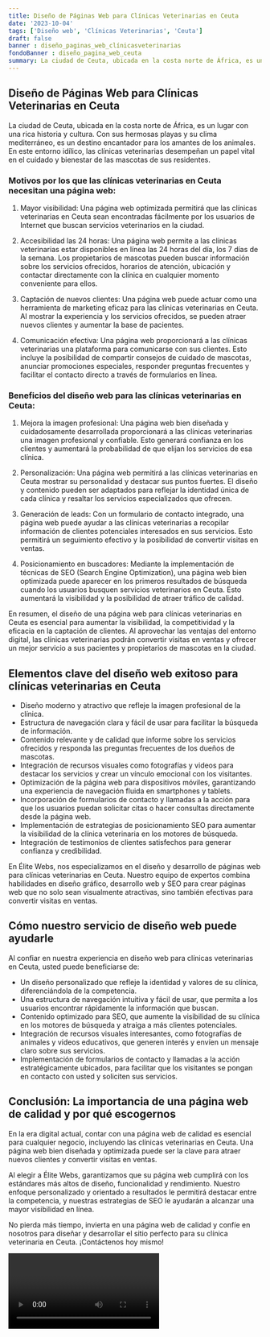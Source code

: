 ```yaml
---
title: Diseño de Páginas Web para Clínicas Veterinarias en Ceuta
date: '2023-10-04'
tags: ['Diseño web', 'Clínicas Veterinarias', 'Ceuta']
draft: false
banner : diseño_paginas_web_clínicasveterinarias
fondoBanner : diseño_pagina_web_ceuta
summary: La ciudad de Ceuta, ubicada en la costa norte de África, es un lugar con una rica historia y cultura. Con sus hermosas playas y su clima mediterráneo, es un destino encantador para los amantes de los animales. En este entorno idílico, las clínicas veterinarias desempeñan un papel vital en el cuidado y bienestar de las mascotas de sus residentes.
---
```


## Diseño de Páginas Web para Clínicas Veterinarias en Ceuta

La ciudad de Ceuta, ubicada en la costa norte de África, es un lugar con una rica historia y cultura. Con sus hermosas playas y su clima mediterráneo, es un destino encantador para los amantes de los animales. En este entorno idílico, las clínicas veterinarias desempeñan un papel vital en el cuidado y bienestar de las mascotas de sus residentes.

### Motivos por los que las clínicas veterinarias en Ceuta necesitan una página web:

1. Mayor visibilidad: Una página web optimizada permitirá que las clínicas veterinarias en Ceuta sean encontradas fácilmente por los usuarios de Internet que buscan servicios veterinarios en la ciudad.

2. Accesibilidad las 24 horas: Una página web permite a las clínicas veterinarias estar disponibles en línea las 24 horas del día, los 7 días de la semana. Los propietarios de mascotas pueden buscar información sobre los servicios ofrecidos, horarios de atención, ubicación y contactar directamente con la clínica en cualquier momento conveniente para ellos.

3. Captación de nuevos clientes: Una página web puede actuar como una herramienta de marketing eficaz para las clínicas veterinarias en Ceuta. Al mostrar la experiencia y los servicios ofrecidos, se pueden atraer nuevos clientes y aumentar la base de pacientes.

4. Comunicación efectiva: Una página web proporcionará a las clínicas veterinarias una plataforma para comunicarse con sus clientes. Esto incluye la posibilidad de compartir consejos de cuidado de mascotas, anunciar promociones especiales, responder preguntas frecuentes y facilitar el contacto directo a través de formularios en línea.

### Beneficios del diseño web para las clínicas veterinarias en Ceuta:

1. Mejora la imagen profesional: Una página web bien diseñada y cuidadosamente desarrollada proporcionará a las clínicas veterinarias una imagen profesional y confiable. Esto generará confianza en los clientes y aumentará la probabilidad de que elijan los servicios de esa clínica.

2. Personalización: Una página web permitirá a las clínicas veterinarias en Ceuta mostrar su personalidad y destacar sus puntos fuertes. El diseño y contenido pueden ser adaptados para reflejar la identidad única de cada clínica y resaltar los servicios especializados que ofrecen.

3. Generación de leads: Con un formulario de contacto integrado, una página web puede ayudar a las clínicas veterinarias a recopilar información de clientes potenciales interesados en sus servicios. Esto permitirá un seguimiento efectivo y la posibilidad de convertir visitas en ventas.

4. Posicionamiento en buscadores: Mediante la implementación de técnicas de SEO (Search Engine Optimization), una página web bien optimizada puede aparecer en los primeros resultados de búsqueda cuando los usuarios busquen servicios veterinarios en Ceuta. Esto aumentará la visibilidad y la posibilidad de atraer tráfico de calidad.

En resumen, el diseño de una página web para clínicas veterinarias en Ceuta es esencial para aumentar la visibilidad, la competitividad y la eficacia en la captación de clientes. Al aprovechar las ventajas del entorno digital, las clínicas veterinarias podrán convertir visitas en ventas y ofrecer un mejor servicio a sus pacientes y propietarios de mascotas en la ciudad.

<GifSeo />

<Cta />

## Elementos clave del diseño web exitoso para clínicas veterinarias en Ceuta

- Diseño moderno y atractivo que refleje la imagen profesional de la clínica.
- Estructura de navegación clara y fácil de usar para facilitar la búsqueda de información.
- Contenido relevante y de calidad que informe sobre los servicios ofrecidos y responda las preguntas frecuentes de los dueños de mascotas.
- Integración de recursos visuales como fotografías y videos para destacar los servicios y crear un vínculo emocional con los visitantes.
- Optimización de la página web para dispositivos móviles, garantizando una experiencia de navegación fluida en smartphones y tablets.
- Incorporación de formularios de contacto y llamadas a la acción para que los usuarios puedan solicitar citas o hacer consultas directamente desde la página web.
- Implementación de estrategias de posicionamiento SEO para aumentar la visibilidad de la clínica veterinaria en los motores de búsqueda.
- Integración de testimonios de clientes satisfechos para generar confianza y credibilidad.

En Élite Webs, nos especializamos en el diseño y desarrollo de páginas web para clínicas veterinarias en Ceuta. Nuestro equipo de expertos combina habilidades en diseño gráfico, desarrollo web y SEO para crear páginas web que no solo sean visualmente atractivas, sino también efectivas para convertir visitas en ventas.

## Cómo nuestro servicio de diseño web puede ayudarle

Al confiar en nuestra experiencia en diseño web para clínicas veterinarias en Ceuta, usted puede beneficiarse de:

- Un diseño personalizado que refleje la identidad y valores de su clínica, diferenciándola de la competencia.
- Una estructura de navegación intuitiva y fácil de usar, que permita a los usuarios encontrar rápidamente la información que buscan.
- Contenido optimizado para SEO, que aumente la visibilidad de su clínica en los motores de búsqueda y atraiga a más clientes potenciales.
- Integración de recursos visuales interesantes, como fotografías de animales y videos educativos, que generen interés y envíen un mensaje claro sobre sus servicios.
- Implementación de formularios de contacto y llamadas a la acción estratégicamente ubicados, para facilitar que los visitantes se pongan en contacto con usted y soliciten sus servicios.

## Conclusión: La importancia de una página web de calidad y por qué escogernos

En la era digital actual, contar con una página web de calidad es esencial para cualquier negocio, incluyendo las clínicas veterinarias en Ceuta. Una página web bien diseñada y optimizada puede ser la clave para atraer nuevos clientes y convertir visitas en ventas.

Al elegir a Élite Webs, garantizamos que su página web cumplirá con los estándares más altos de diseño, funcionalidad y rendimiento. Nuestro enfoque personalizado y orientado a resultados le permitirá destacar entre la competencia, y nuestras estrategias de SEO le ayudarán a alcanzar una mayor visibilidad en línea.

No pierda más tiempo, invierta en una página web de calidad y confíe en nosotros para diseñar y desarrollar el sitio perfecto para su clínica veterinaria en Ceuta. ¡Contáctenos hoy mismo!

<Video />

<CtaBot job='Clínicas Veterinarias' city='Ceuta'/>

<Gmaps query='Ceuta+españa+maps' />